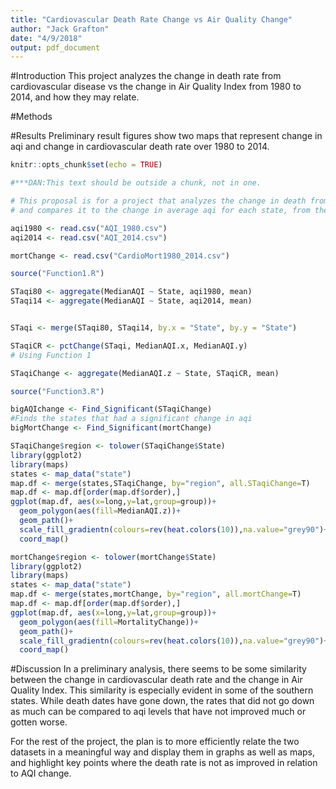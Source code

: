 ```yaml
---
title: "Cardiovascular Death Rate Change vs Air Quality Change"
author: "Jack Grafton"
date: "4/9/2018"
output: pdf_document
---
```


<!--***DAN: search for ***DAN in all docs to find my comments-->

<!--***DAN: This is a suitable idea for a final project, but so far it is not developed very far. You will have to take it further to make it a really good final project.-->

<!--DAN: Your grade on this unit testing assignment is 10/10, because the grade is based on effortful completion of all parts of the assignment. But that does not mean you did a perfect job - there are a number of areas for improvement, so please read the comments and let me know if anything is unclear.-->

#Introduction
This project analyzes the change in death rate from cardiovascular disease vs the change in Air Quality Index from 1980 to 2014, and how they may relate.

#Methods

<!--***DAN: No methods?-->

#Results
Preliminary result figures show two maps that represent change in aqi and change in cardiovascular death rate over 1980 to 2014.

```r
knitr::opts_chunk$set(echo = TRUE)

#***DAN:This text should be outside a chunk, not in one.

# This proposal is for a project that analyzes the change in death from cardiovascular disease
# and compares it to the change in average aqi for each state, from the period 1980 to 2014.
```

<!--***DAN: need to cite where you got these data-->
```r
aqi1980 <- read.csv("AQI_1980.csv")
aqi2014 <- read.csv("AQI_2014.csv")

mortChange <- read.csv("CardioMort1980_2014.csv")

```

```r
source("Function1.R")
```

```r
STaqi80 <- aggregate(MedianAQI ~ State, aqi1980, mean)
STaqi14 <- aggregate(MedianAQI ~ State, aqi2014, mean)


STaqi <- merge(STaqi80, STaqi14, by.x = "State", by.y = "State")

STaqiCR <- pctChange(STaqi, MedianAQI.x, MedianAQI.y)
# Using Function 1

STaqiChange <- aggregate(MedianAQI.z ~ State, STaqiCR, mean)

```

```r
source("Function3.R")
```

```r
bigAQIchange <- Find_Significant(STaqiChange)
#Finds the states that had a significant change in aqi
bigMortChange <- Find_Significant(mortChange)


```


```r
STaqiChange$region <- tolower(STaqiChange$State)
library(ggplot2)
library(maps)
states <- map_data("state")
map.df <- merge(states,STaqiChange, by="region", all.STaqiChange=T)
map.df <- map.df[order(map.df$order),]
ggplot(map.df, aes(x=long,y=lat,group=group))+
  geom_polygon(aes(fill=MedianAQI.z))+
  geom_path()+ 
  scale_fill_gradientn(colours=rev(heat.colors(10)),na.value="grey90")+
  coord_map()

mortChange$region <- tolower(mortChange$State)
library(ggplot2)
library(maps)
states <- map_data("state")
map.df <- merge(states,mortChange, by="region", all.mortChange=T)
map.df <- map.df[order(map.df$order),]
ggplot(map.df, aes(x=long,y=lat,group=group))+
  geom_polygon(aes(fill=MortalityChange))+
  geom_path()+ 
  scale_fill_gradientn(colours=rev(heat.colors(10)),na.value="grey90")+
  coord_map()

```

#Discussion
In a preliminary analysis, there seems to be some similarity between the change in cardiovascular death rate and the change in Air Quality Index. This similarity is especially evident in some of the southern states. While death dates have gone down, the rates that did not go down as much can be compared to aqi levels that have not improved much or gotten worse.

For the rest of the project, the plan is to more efficiently relate the two datasets in a meaningful way and display them in graphs as well as maps, and highlight key points where the death rate is not as improved in relation to AQI change.
